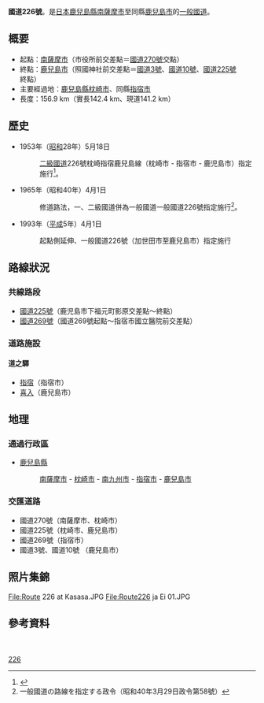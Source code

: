 {{distinguish|226国道}}
{{Infobox_road
|highway_name      = 國道226號
|marker_image      = [[FILE:Japanese_National_Route_Sign_0226.svg|100px]]
|length    	   = 156.9
|starting_terminus = [[鹿兒島縣|鹿兒島縣]][[南薩摩市|南薩摩市]]
|ending_terminus   = 鹿兒島縣[[鹿兒島市|鹿兒島市]]
|system            = [[一般國道|一般國道]]
|junction          = [[File:Japanese_National_Route_Sign_0270.svg|24px]][[國道270號|國道270號]]<br />[[File:Japanese_National_Route_Sign_0225.svg|24px]][[國道225號|國道225號]]<br />[[File:Japanese_National_Route_Sign_0269.svg|24px]][[國道269號|國道269號]]<br />[[File:Japanese_National_Route_Sign_0003.svg|24px]][[國道3號_(日本)|國道3號]]<br />[[File:Japanese_National_Route_Sign_0010.svg|24px]][[國道10號|國道10號]]
}}
'''國道226號'''。是[[日本|日本]][[鹿兒島縣|鹿兒島縣]][[南薩摩市|南薩摩市]]至同縣[[鹿兒島市|鹿兒島市]]的[[一般國道|一般國道]]。

== 概要 ==
* 起點：[[南薩摩市|南薩摩市]]（市役所前交差點＝[[國道270號|國道270號]]交點）
* 終點：[[鹿兒島市|鹿兒島市]]（照國神社前交差點＝[[國道3號_(日本)|國道3號]]、[[國道10號|國道10號]]、[[國道225號|國道225號]]終點）
* 主要經過地：[[鹿兒島縣|鹿兒島縣]][[枕崎市|枕崎市]]、同縣[[指宿市|指宿市]]
* 長度：156.9 km（實長142.4 km、現道141.2 km）

== 歷史 ==
* 1953年（[[昭和|昭和]]28年）5月18日
*: [[二級國道|二級國道]]226號枕崎指宿鹿兒島線（枕崎市 - 指宿市 - 鹿児島市）指定施行<ref>{{Wikisource-inline|二級國道の路線を指定する政令 (昭和二十八年)|二級國道の路線を指定する政令（昭和28年5月18日政令第96號）}}</ref>。
* 1965年（昭和40年）4月1日
*: 修道路法，一、二級國道併為一般國道一般國道226號指定施行<ref>一般國道の路線を指定する政令（昭和40年3月29日政令第58號）</ref>。
* 1993年（[[平成|平成]]5年）4月1日
*: 起點側延伸、一般國道226號（加世田市至鹿兒島市）指定施行

== 路線狀況 ==
=== 共線路段 ===
* [[國道225號|國道225號]]（鹿児島市下福元町影原交差點～終點）
* [[國道269號|國道269號]]（國道269號起點～指宿市國立醫院前交差點）

=== 道路施設 ===
==== 道之驛 ====
* [[道之駅指宿|指宿]]（指宿市）
* [[道之駅喜入|喜入]]（鹿兒島市）

== 地理 ==
=== 通過行政區 ===
* [[鹿兒島縣|鹿兒島縣]]
*: [[南薩摩市|南薩摩市]] - [[枕崎市|枕崎市]] - [[南九州市|南九州市]] - [[指宿市|指宿市]] - [[鹿兒島市|鹿兒島市]]

=== 交匯道路 ===
* 國道270號（南薩摩市、枕崎市）
* 國道225號（枕崎市、鹿兒島市）
* 國道269號（指宿市）
* 國道3號、國道10號<!--、國道58號、國道224號-->（鹿兒島市）
==照片集錦==
<gallery>
File:Route 226 at Kasasa.JPG
File:Route226 ja Ei 01.JPG
</gallery>


== 參考資料 ==
{{Reflist}}　
{{日本一般國道列表}}
[[Category:日本國道|226]]